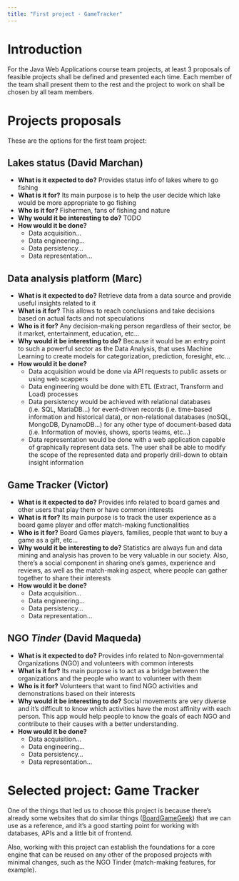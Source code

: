 ```yaml
---
title: "First project - GameTracker"
---
```


# Introduction
For the Java Web Applications course team projects, at least 3 proposals of feasible projects shall be defined and presented each time. Each member of the team shall present them to the rest and the project to work on shall be chosen by all team members.

# Projects proposals
These are the options for the first team project:

## Lakes status (David Marchan)

* **What is it expected to do?** Provides status info of lakes where to go fishing
* **What is it for?** Its main purpose is to help the user decide which lake would be more appropriate to go fishing
* **Who is it for?** Fishermen, fans of fishing and nature
* **Why would it be interesting to do?** TODO
* **How would it be done?**
    * Data acquisition...
    * Data engineering...
    * Data persistency...
    * Data representation...

## Data analysis platform (Marc)

* **What is it expected to do?** Retrieve data from a data source and provide useful insights related to it
* **What is it for?** This allows to reach conclusions and take decisions based on actual facts and not speculations
* **Who is it for?** Any decision-making person regardless of their sector, be it market, entertainment, education, etc...
* **Why would it be interesting to do?** Because it would be an entry point to such a powerful sector as the Data Analysis, that uses Machine Learning to create models for categorization, prediction, foresight, etc...
* **How would it be done?**
    * Data acquisition would be done via API requests to public assets or using web scappers
    * Data engineering would be done with ETL (Extract, Transform and Load) processes
    * Data persistency would be achieved with relational databases (i.e. SQL, MariaDB...) for event-driven records (i.e. time-based information and historical data), or non-relational databases (noSQL, MongoDB, DynamoDB...) for any other type of document-based data (i.e. Information of movies, shows, sports teams, etc...)
    * Data representation would be done with a web application capable of graphically represent data sets. The user shall be able to modify the scope of the represented data and properly drill-down to obtain insight information

## Game Tracker (Victor)

* **What is it expected to do?** Provides info related to board games and other users that play them or have common interests
* **What is it for?** Its main purpose is to track the user experience as a board game player and offer match-making functionalities
* **Who is it for?** Board Games players, families, people that want to buy a game as a gift, etc...
* **Why would it be interesting to do?** Statistics are always fun and data mining and analysis has proven to be very valuable in our society. Also, there's a social component in sharing one's games, experience and reviews, as well as the match-making aspect, where people can gather together to share their interests
* **How would it be done?**
    * Data acquisition...
    * Data engineering...
    * Data persistency...
    * Data representation...

## NGO _Tinder_ (David Maqueda)

* **What is it expected to do?** Provides info related to Non-governmental Organizations (NGO) and volunteers with common interests
* **What is it for?** Its main purpose is to act as a bridge between the organizations and the people who want to volunteer with them
* **Who is it for?** Volunteers that want to find NGO activities and demonstrations based on their interests
* **Why would it be interesting to do?** Social movements are very diverse and it's difficult to know which activities have the most affinity with each person. This app would help people to know the goals of each NGO and contribute to their causes with a better understanding.
* **How would it be done?**
    * Data acquisition...
    * Data engineering...
    * Data persistency...
    * Data representation...

# Selected project: Game Tracker
One of the things that led us to choose this project is because there's already some websites that do similar things ([BoardGameGeek](https://boardgamegeek.com/)) that we can use as a reference, and it's a good starting point for working with databases, APIs and a little bit of frontend.

Also, working with this project can establish the foundations for a core engine that can be reused on any other of the proposed projects with minimal changes, such as the NGO Tinder (match-making features, for example).